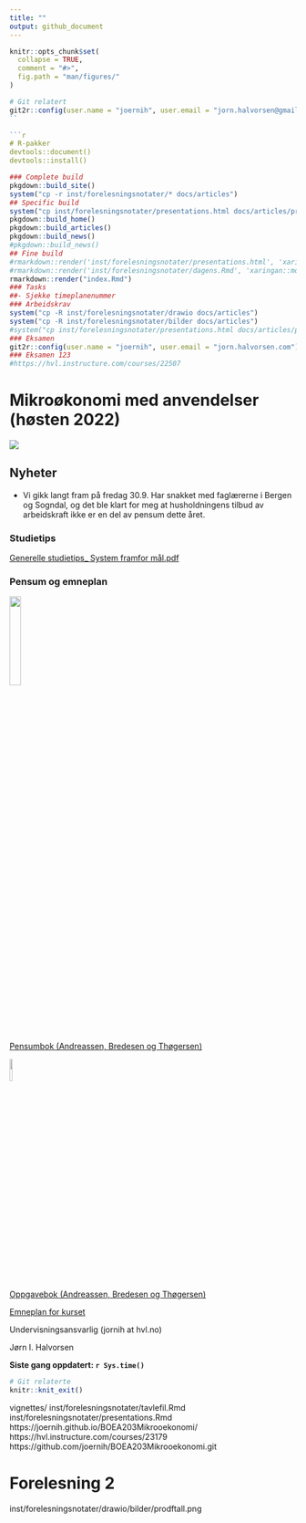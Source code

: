 ```yaml
--- 
title: ""
output: github_document
---
```


<!-- README.md is generated from README.Rmd. Please edit that file -->

```r
knitr::opts_chunk$set(
  collapse = TRUE,
  comment = "#>",
  fig.path = "man/figures/"
)
```


```r
# Git relatert
git2r::config(user.name = "joernih", user.email = "jorn.halvorsen@gmail.com")
``

```r
# R-pakker
devtools::document()
devtools::install()
```

```r
### Complete build
pkgdown::build_site()
system("cp -r inst/forelesningsnotater/* docs/articles")
## Specific build
system("cp inst/forelesningsnotater/presentations.html docs/articles/presentations.html")
pkgdown::build_home()
pkgdown::build_articles()
pkgdown::build_news()
#pkgdown::build_news()
## Fine build
#rmarkdown::render('inst/forelesningsnotater/presentations.html', 'xaringan::moon_reader')
#rmarkdown::render('inst/forelesningsnotater/dagens.Rmd', 'xaringan::moon_reader')
rmarkdown::render("index.Rmd")
### Tasks
##- Sjekke timeplanenummer
### Arbeidskrav
system("cp -R inst/forelesningsnotater/drawio docs/articles")
system("cp -R inst/forelesningsnotater/bilder docs/articles")
#system("cp inst/forelesningsnotater/presentations.html docs/articles/presentations.html")
### Eksamen
git2r::config(user.name = "joernih", user.email = "jorn.halvorsen.com")
### Eksamen 123
#https://hvl.instructure.com/courses/22507
```

# Mikroøkonomi med anvendelser (høsten 2022)

![](man/figures/abc.jpg)

## Nyheter
  - Vi gikk langt fram på fredag 30.9. Har snakket med faglærerne i Bergen og Sogndal, og det ble klart for meg at 
   husholdningens tilbud av arbeidskraft ikke er en del av pensum dette året. 

### Studietips

[Generelle studietips_ System framfor mål.pdf](https://github.com/joernih/BOEA203Mikrooekonomi/blob/main/inst/oppgaver/systemvsmaal.pdf)

### Pensum og emneplan

![](man/figures/pensum.jpg){width=20%}
<br>
[Pensumbok (Andreassen, Bredesen og Thøgersen)](https://www.cappelendammundervisning.no/_innforing-i-mikrookonomi-9788202640521)
<br>

![](man/figures/oppgaver.jpg){width=10%}

[Oppgavebok (Andreassen, Bredesen og Thøgersen)](https://www.cappelendammundervisning.no/_innforing-i-mikrookonomi-ovingsoppgaver-med-losningsforslag-9788202656485)
<br>

[Emneplan for kurset](https://www.hvl.no/studier/studieprogram/emne/41/b%C3%B8a203)

Undervisningsansvarlig (jornih at hvl.no)

Jørn I. Halvorsen

**Siste gang oppdatert: `r Sys.time()`**

```r
# Git relaterte
knitr::knit_exit()
```

vignettes/
inst/forelesningsnotater/tavlefil.Rmd
inst/forelesningsnotater/presentations.Rmd
https://joernih.github.io/BOEA203Mikrooekonomi/
https://hvl.instructure.com/courses/23179
https://github.com/joernih/BOEA203Mikrooekonomi.git

# Forelesning 2
inst/forelesningsnotater/drawio/bilder/prodftall.png

